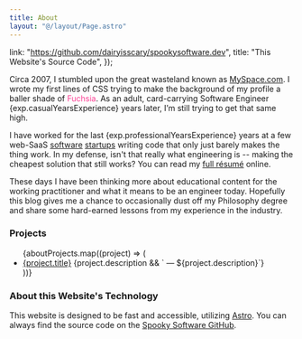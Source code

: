 ```yaml
---
title: About
layout: "@/layout/Page.astro"
---
```



  link: "https://github.com/dairyisscary/spookysoftware.dev",
  title: "This Website's Source Code",
});

Circa 2007, I stumbled upon the great wasteland known as [MySpace.com](https://myspace.com/). I wrote my first lines of
CSS trying to make the background of my profile a baller shade of <span style="color:#FC3F93">Fuchsia</span>. As an
adult, card-carrying Software Engineer {exp.casualYearsExperience} years later, I’m still trying to get that same high.

I have worked for the last {exp.professionalYearsExperience} years at a few web-SaaS [software][shoobx]
[startups][notarize] writing code that only just barely makes the thing work. In my defense, isn't that really what
engineering is -- making the cheapest solution that still works? You can read my [full résumé][resume] online.

These days I have been thinking more about educational content for the working practitioner and what it means to be an
engineer today. Hopefully this blog gives me a chance to occasionally dust off my Philosophy degree and share some
hard-earned lessons from my experience in the industry.

### Projects

<ul>
  {aboutProjects.map((project) => (
    <li>
      <a href={project.link}>{project.title}</a>
      {project.description && ` — ${project.description}`}
    </li>
  ))}
</ul>

### About this Website's Technology

This website is designed to be fast and accessible, utilizing [Astro][astro]. You can always find the source code on the
[Spooky Software GitHub][spooky_github].

[shoobx]: https://www.shoobx.com/
[notarize]: https://www.notarize.com/
[resume]: /about/resume/
[astro]: https://astro.build/
[spooky_github]: https://github.com/dairyisscary/spookysoftware.dev
[fathom]: https://usefathom.com/
